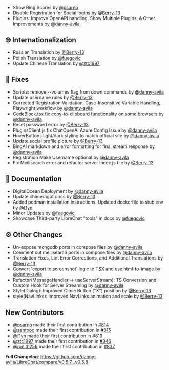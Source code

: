 - Show Bing Scores by [@psarno](https://github.com/danny-avila/LibreChat/pull/814)
- Disable Registration for Social logins by [@Berry-13](https://github.com/danny-avila/LibreChat/pull/813)
- Plugins: Improve OpenAPI handling, Show Multiple Plugins, & Other Improvements by [@danny-avila](https://github.com/danny-avila/LibreChat/pull/845)

## 🌐 Internationalization

- Russian Translation by [@Berry-13](https://github.com/danny-avila/LibreChat/pull/830)
- Polish Translation by [@fuegovic](https://github.com/danny-avila/LibreChat/pull/840)
- Update Chinese Translation by [@ztc1997](https://github.com/danny-avila/LibreChat/pull/846)

## 🔧 Fixes

- Scripts: remove --volumes flag from down commands by [@danny-avila](https://github.com/danny-avila/LibreChat/pull/784)
- Update username rules by [@Berry-13](https://github.com/danny-avila/LibreChat/pull/787)
- Corrected Registration Validation, Case-Insensitive Variable Handling, Playwright workflow by [@danny-avila](https://github.com/danny-avila/LibreChat/pull/805)
- CodeBlock.tsx fix copy-to-clipboard functionality on some browsers by [@danny-avila](https://github.com/danny-avila/LibreChat/pull/806)
- Reset password error by [@Berry-13](https://github.com/danny-avila/LibreChat/pull/810)
- PluginsClient.js fix ChatOpenAI Azure Config Issue by [@danny-avila](https://github.com/danny-avila/LibreChat/pull/812)
- HoverButtons light/dark styling to match official site by [@danny-avila](https://github.com/danny-avila/LibreChat/pull/821)
- Update social profile picture by [@Berry-13](https://github.com/danny-avila/LibreChat/pull/792)
- BingAI markdown and error formatting for final stream response by [@danny-avila](https://github.com/danny-avila/LibreChat/pull/829)
- Registration Make Username optional by [@danny-avila](https://github.com/danny-avila/LibreChat/pull/831)
- Fix Meilisearch error and refactor server index.js file by [@Berry-13](https://github.com/danny-avila/LibreChat/pull/832)

## 📝 Documentation

- DigitalOcean Deployment by [@danny-avila](https://github.com/danny-avila/LibreChat/pull/783)
- Update chimeragpt docs by [@Berry-13](https://github.com/danny-avila/LibreChat/pull/826)
- Added podman installation instructions. Updated dockerfile to stub env by [@f1yn](https://github.com/danny-avila/LibreChat/pull/819)
- Minor Updates by [@fuegovic](https://github.com/danny-avila/LibreChat/pull/841)
- Showcase Third-party LibreChat "tools" in docs by [@fuegovic](https://github.com/danny-avila/LibreChat/pull/848)

## ⚙️ Other Changes

- Un-expose mongodb ports in compose files by [@danny-avila](https://github.com/danny-avila/LibreChat/pull/786)
- Comment out meilisearch ports in compose files by [@danny-avila](https://github.com/danny-avila/LibreChat/pull/807)
- Translation Fixes, Lint Error Corrections, and Additional Translations by [@Berry-13](https://github.com/danny-avila/LibreChat/pull/788)
- Convert 'export to screenshot' logic to TSX and use html-to-image by [@danny-avila](https://github.com/danny-avila/LibreChat/pull/809)
- Refactor(MessageHandler -> useServerStream): TS Conversion and Custom Hook for Server Streaming by [@danny-avila](https://github.com/danny-avila/LibreChat/pull/818)
- Style(Dialog): Improved Close Button ("X") position by [@Berry-13](https://github.com/danny-avila/LibreChat/pull/824)
- style(NavLinks): Improved NavLinks animation and scale by [@Berry-13](https://github.com/danny-avila/LibreChat/pull/843)

## New Contributors

- [@psarno](https://github.com/psarno) made their first contribution in [#814](https://github.com/danny-avila/LibreChat/pull/814)
- [@zentooo](https://github.com/zentooo) made their first contribution in [#815](https://github.com/danny-avila/LibreChat/pull/815)
- [@f1yn](https://github.com/f1yn) made their first contribution in [#819](https://github.com/danny-avila/LibreChat/pull/819)
- [@ztc1997](https://github.com/ztc1997) made their first contribution in [#846](https://github.com/danny-avila/LibreChat/pull/846)
- [@ronith256](https://github.com/ronith256) made their first contribution in [#837](https://github.com/danny-avila/LibreChat/pull/837)

**Full Changelog**: https://github.com/danny-avila/LibreChat/compare/v0.5.7...v0.5.8
